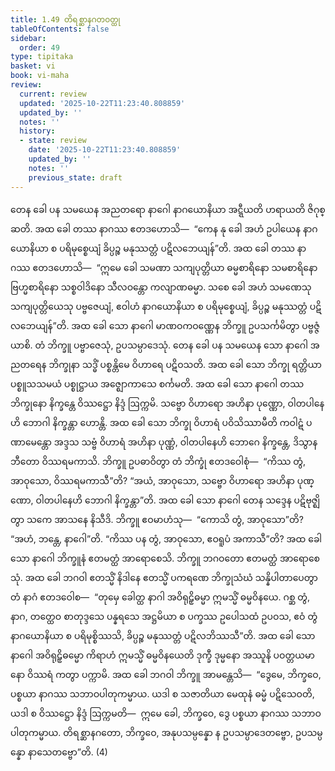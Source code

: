 ```yaml
---
title: 1.49 တိရစ္ဆာနဂတဝတ္ထု
tableOfContents: false
sidebar:
  order: 49
type: tipitaka
basket: vi
book: vi-maha
review:
  current: review
  updated: '2025-10-22T11:23:40.808859'
  updated_by: ''
  notes: ''
  history:
  - state: review
    date: '2025-10-22T11:23:40.808859'
    updated_by: ''
    notes: ''
    previous_state: draft
---
```



<ReviewStatus review={frontmatter.review} showDetails={true} />

<HypothesisAnnotation frontmatter={frontmatter} />

<DynamicBreadcrumb />

<Division number="111" book="vi-maha" e="ch" v="3" p="120">

<Paragraph number="484" book="vi-maha">
တေန ခေါ ပန သမယေန အညတရော နာဂေါ နာဂယောနိယာ အဋ္ဋီယတိ ဟရာယတိ ဇိဂုစ္ဆတိ. အထ ခေါ တဿ နာဂဿ ဧတဒဟောသိ—  “ကေန နု ခေါ အဟံ ဥပါယေန နာဂယောနိယာ စ ပရိမုစ္စေယျံ ခိပ္ပဉ္စ မနုဿတ္တံ ပဋိလဘေယျန်”တိ. အထ ခေါ တဿ နာဂဿ ဧတဒဟောသိ—  “ဣမေ ခေါ သမဏာ သကျပုတ္တိယာ ဓမ္မစာရိနော သမစာရိနော ဗြဟ္မစာရိနော သစ္စဝါဒိနော သီလဝန္တော ကလျာဏဓမ္မာ. သစေ ခေါ အဟံ သမဏေသု သကျပုတ္တိယေသု ပဗ္ဗဇေယျံ, ဧဝါဟံ နာဂယောနိယာ စ ပရိမုစ္စေယျံ, ခိပ္ပဉ္စ မနုဿတ္တံ ပဋိလဘေယျန်”တိ. အထ ခေါ သော နာဂေါ မာဏဝကဝဏ္ဏေန ဘိက္ခူ ဥပသင်္ကမိတွာ ပဗ္ဗဇ္ဇံ ယာစိ. တံ ဘိက္ခူ ပဗ္ဗာဇေသုံ, ဥပသမ္ပာဒေသုံ. တေန ခေါ ပန သမယေန သော နာဂေါ အညတရေန ဘိက္ခုနာ သဒ္ဓိံ ပစ္စန္တိမေ ဝိဟာရေ ပဋိဝသတိ. အထ ခေါ သော ဘိက္ခု ရတ္တိယာ ပစ္စူသသမယံ ပစ္စုဋ္ဌာယ အဇ္ဈောကာသေ စင်္ကမတိ. အထ ခေါ သော နာဂေါ တဿ ဘိက္ခုနော နိက္ခန္တေ ဝိဿဋ္ဌော နိဒ္ဒံ ဩက္ကမိ. သဗ္ဗော ဝိဟာရော အဟိနာ ပုဏ္ဏော, ဝါတပါနေဟိ ဘောဂါ နိက္ခန္တာ ဟောန္တိ. အထ ခေါ သော ဘိက္ခု ဝိဟာရံ ပဝိသိဿာမီတိ ကဝါဋံ ပဏာမေန္တော အဒ္ဒသ သဗ္ဗံ ဝိဟာရံ အဟိနာ ပုဏ္ဏံ, ဝါတပါနေဟိ ဘောဂေ နိက္ခန္တေ, ဒိသွာန ဘီတော ဝိဿရမကာသိ. ဘိက္ခူ ဥပဓာဝိတွာ တံ ဘိက္ခုံ ဧတဒဝေါစုံ—  “ကိဿ တွံ, အာဝုသော, ဝိဿရမကာသီ”တိ? “အယံ, အာဝုသော, သဗ္ဗော ဝိဟာရော အဟိနာ ပုဏ္ဏော, ဝါတပါနေဟိ ဘောဂါ နိက္ခန္တာ”တိ. အထ ခေါ သော နာဂေါ တေန သဒ္ဒေန ပဋိဗုဇ္ဈိတွာ သကေ အာသနေ နိသီဒိ. ဘိက္ခူ ဧဝမာဟံသု—  “ကောသိ တွံ, အာဝုသော”တိ? “အဟံ, ဘန္တေ, နာဂေါ”တိ. “ကိဿ ပန တွံ, အာဝုသော, ဧဝရူပံ အကာသီ”တိ? အထ ခေါ သော နာဂေါ ဘိက္ခူနံ ဧတမတ္ထံ အာရောစေသိ. ဘိက္ခူ ဘဂဝတော ဧတမတ္ထံ အာရောစေသုံ.
</Paragraph>

<Paragraph number="485" book="vi-maha">
အထ ခေါ ဘဂဝါ ဧတသ္မိံ နိဒါနေ ဧတသ္မိံ ပကရဏေ ဘိက္ခုသံဃံ သန္နိပါတာပေတွာ တံ နာဂံ ဧတဒဝေါစ—  “တုမှေ ခေါတ္ထ နာဂါ အဝိရုဠှိဓမ္မာ ဣမသ္မိံ ဓမ္မဝိနယေ. ဂစ္ဆ တွံ, နာဂ, တတ္ထေဝ စာတုဒ္ဒသေ ပန္နရသေ အဋ္ဌမိယာ စ ပက္ခဿ ဥပေါသထံ ဥပဝသ, ဧဝံ တွံ နာဂယောနိယာ စ ပရိမုစ္စိဿသိ, ခိပ္ပဉ္စ မနုဿတ္တံ ပဋိလဘိဿသီ”တိ. အထ ခေါ သော နာဂေါ အဝိရုဠှိဓမ္မော ကိရာဟံ ဣမသ္မိံ ဓမ္မဝိနယေတိ ဒုက္ခီ ဒုမ္မနော အဿူနိ ပဝတ္တယမာနော ဝိဿရံ ကတွာ ပက္ကာမိ. အထ ခေါ ဘဂဝါ ဘိက္ခူ အာမန္တေသိ—  “ဒွေမေ, ဘိက္ခဝေ, ပစ္စယာ နာဂဿ သဘာဝပါတုကမ္မာယ. ယဒါ စ သဇာတိယာ မေထုနံ ဓမ္မံ ပဋိသေဝတိ, ယဒါ စ ဝိဿဋ္ဌော နိဒ္ဒံ ဩက္ကမတိ—  ဣမေ ခေါ, ဘိက္ခဝေ, ဒွေ ပစ္စယာ နာဂဿ သဘာဝပါတုကမ္မာယ. တိရစ္ဆာနဂတော, ဘိက္ခဝေ, အနုပသမ္ပန္နော န ဥပသမ္ပာဒေတဗ္ဗော, ဥပသမ္ပန္နော နာသေတဗ္ဗော”တိ. (4)
</Paragraph>
</Division>